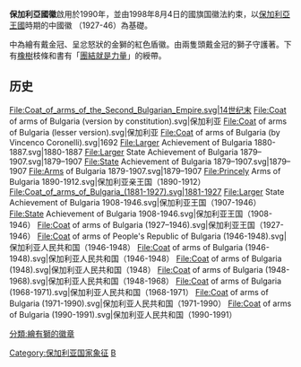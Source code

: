 {{Infobox coat of arms
|name             = 保加利亚国徽
|image            = Coat of arms of Bulgaria.svg
|image_width      = 250
|middle           = Coat of arms of Bulgaria (1927–1946).svg
|middle_width     = 250
|middle_caption   = [[保加利亞王國|保加利亞王國]]時期的中國徽 （1927年-1946年）
|lesser           = Coat of arms of Bulgaria (lesser version).svg
|lesser_width     = 200
|lesser_caption   = 简化版本
|armiger          = {{flag|Kingdom of Bulgaria}}<br />{{flag|Bulgaria}}
|year_adopted     = 1990年
|crest            = [[保加利亚第二帝国|保加利亚第二帝国]]王冠
|torse            = 
|shield           = 金獅的紅色盾徽
|supporters       = 兩隻頭戴金冠的獅子
|compartment      = 橡樹枝條
|motto            = '''Съединението прави силата''' <br> "Saedinenieto pravi silata" <br>“團結就是力量”
|orders           = [[File:Coat_of_arms_of_Bulgaria_(1995_proposal).svg|1995年草案]][[File:Coat_of_arms_of_Bulgaria_(1996_proposal).svg|1996年草案]]
|other_elements   = 
|earlier_versions = 
|use              = 
}}

'''保加利亞國徽'''啟用於1990年，並由1998年8月4日的國旗国徽法約束，以[[保加利亞王國|保加利亞王國]]時期的中國徽 （1927-46）為基礎。

中為繪有戴金冠、呈忿怒狀的金獅的紅色盾徽。由兩隻頭戴金冠的獅子守護著。下有[[橡樹|橡樹]]枝條和書有「[[團結就是力量_(格言)|團結就是力量]]」的綬帶。

==历史==
<gallery>
File:Coat_of_arms_of_the_Second_Bulgarian_Empire.svg|14世纪末
File:Coat of arms of Bulgaria (version by constitution).svg|保加利亚
File:Coat of arms of Bulgaria (lesser version).svg|保加利亚
File:Coat of arms of Bulgaria (by Vincenco Coronelli).svg|1692
File:Larger Achievement of Bulgaria 1880-1887.svg|1880-1887
File:Larger State Achievement of Bulgaria 1879–1907.svg|1879–1907
File:State Achievement of Bulgaria 1879–1907.svg|1879–1907
File:Arms of Bulgaria 1879-1907.svg|1879–1907
File:Princely Arms of Bulgaria 1890-1912.svg|保加利亚亲王国（1890-1912）
File:Coat_of_arms_of_Bulgaria_(1881-1927).svg|1881-1927
File:Larger State Achievement of Bulgaria 1908-1946.svg|保加利亚王国（1907-1946）
File:State Achievement of Bulgaria 1908-1946.svg|保加利亚王国（1908-1946）
File:Coat of arms of Bulgaria (1927–1946).svg|保加利亚王国（1927-1946）
File:Coat of arms of People's Republic of Bulgaria (1946-1948).svg|保加利亚人民共和国（1946-1948）
File:Coat of arms of Bulgaria (1946-1948).svg|保加利亚人民共和国（1946-1948）
File:Coat of arms of Bulgaria (1948).svg|保加利亚人民共和国（1948）
File:Coat of arms of Bulgaria (1948-1968).svg|保加利亚人民共和国（1948-1968）
File:Coat of arms of Bulgaria (1968-1971).svg|保加利亚人民共和国（1968-1971）
File:Coat of arms of Bulgaria (1971-1990).svg|保加利亚人民共和国（1971-1990）
File:Coat of arms of Bulgaria (1990-1991).svg|保加利亚人民共和国（1990-1991）
</gallery>

{{欧洲题目|国徽}}

[[Category:保加利亚国家象征|Category:保加利亚国家象征]]
[[Category:國徽|B]]
[[分類:繪有獅的徽章|分類:繪有獅的徽章]]